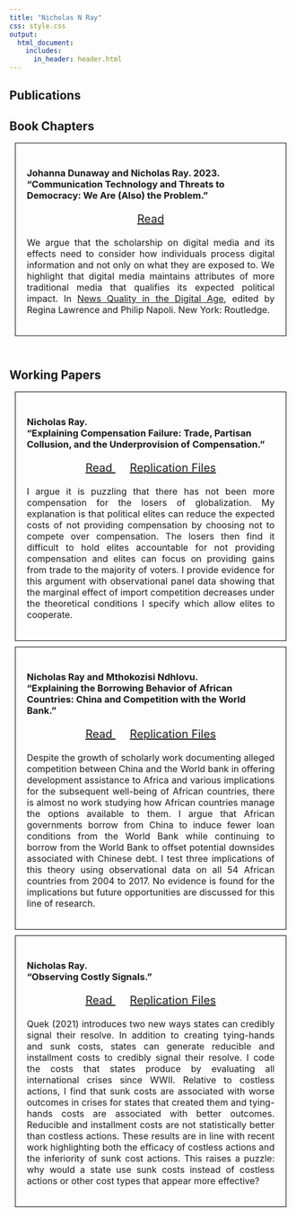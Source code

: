 ```yaml
---
title: "Nicholas N Ray"
css: style.css
output:
  html_document:
    includes:
      in_header: header.html
---
```

<head> <meta Nicholas Norfleet Ray/>
  <!-- Google tag (gtag.js) -->
  <script async src="https://www.googletagmanager.com/gtag/js?id=G-2BJ6GPSDGY"></script>
  <script>
    window.dataLayer = window.dataLayer || [];
    function gtag(){dataLayer.push(arguments);}
    gtag('js', new Date());
    gtag('config', 'G-2BJ6GPSDGY');
  </script>
  <meta Research/>
  <meta Working Papers/>
</head>
<section>
  <h1> Publications </h1>
  <h2> Book Chapters </h2>
  <div style="padding:20px;border:0.5px solid black;margin:10px;">
  <h3> Johanna Dunaway and Nicholas Ray. 2023.<br> "Communication Technology and Threats to Democracy: We Are (Also) the Problem."</h3>
  <p align="center" style = "font-size:20px;"> 
  <a href = research_files/Dunaway,_Ray,_Lawrence_and_Napoli_Pre-Print_Copy.pdf>Read <i class="fas fa-book-open"></i></a> </p>
  <p align="justify" style="font-size:16px;"> We argue that the scholarship on digital media and its effects need to consider how individuals process digital information and not only on what they are exposed to. We highlight that digital media maintains attributes of more traditional media that qualifies its expected political impact. In <a href=https://www.taylorfrancis.com/books/edit/10.4324/9781003257998/news-quality-digital-age-regina-lawrence-philip-napoli> News Quality in the Digital Age</a>, edited by Regina Lawrence and Philip Napoli. New York: Routledge.</p>
  </div>
  <br>
  <h1> Working Papers </h1>
  <a id="globalization"></a> 
  <div style="padding:20px;border:0.5px solid black;margin:10px;">
  <h3> Nicholas Ray.<br> "Explaining Compensation Failure: Trade, Partisan Collusion, and the Underprovision of Compensation." </h3>
  <p align="center" style = "font-size:20px;"> 
  <a href = research_files/Paper.pdf>Read <i class="fas fa-book-open"></i></a>&emsp;
  <a href=https://www.dropbox.com/scl/fi/jyxf0hcuyxy6ti8vys8f0/replication_files.zip?rlkey=mjushzg11lrnx0nmhszyfydmm&st=bo3s3f5y&dl=0> Replication Files <i class="fas fa-folder-open"></i></a> 
  </p>
  <p align="justify" style="font-size:16px;"> I argue it is puzzling that there has not been more compensation for the losers of globalization. My explanation is that political elites can reduce the expected costs of not providing compensation by choosing not to compete over compensation. The losers then find it difficult to hold elites accountable for not providing compensation and elites can focus on providing gains from trade to the majority of voters. I provide evidence for this argument with observational panel data showing that the marginal effect of import competition decreases under the theoretical conditions I specify which allow elites to cooperate.
  </p>
  </div>
  <div style="padding:20px;border:0.5px solid black;margin:10px;">
  <a id="borrowing"></a>
  <h3> Nicholas Ray and Mthokozisi Ndhlovu. <br> "Explaining the Borrowing Behavior of African Countries: China and Competition with the World Bank." </h3>
  <p align="center" style = "font-size:20px;"> 
  <a href = research_files/Borrowing_Behavior.pdf>Read <i class="fas fa-book-open"></i></a>&emsp;
  <a href =https://www.dropbox.com/scl/fi/5t0o70mnisz7tixcnzlbz/replication_files3.zip?rlkey=9780mnb7robqmmg4013ur047n&st=q7nghri6&dl=0>Replication Files <i class="fas fa-folder-open"></i></a>
  </p>
  <p align="justify" style="font-size:16px;"> Despite the growth of scholarly work documenting alleged competition between China and the World bank in offering development assistance to Africa and various implications for the subsequent well-being of African countries, there is almost no work studying how African countries manage the options available to them. I argue that African governments borrow from China to induce fewer loan conditions from the World Bank while continuing to borrow from the World Bank to offset potential downsides associated with Chinese debt. I test three implications of this theory using observational data on all 54 African countries from 2004 to 2017. No evidence is found for the implications but future opportunities are discussed for this line of research.
  </p>
  </div>
  <div style="padding:20px;border:0.5px solid black;margin:10px;">
  <a id="conflict"></a>
  <h3> Nicholas Ray. <br> "Observing Costly Signals."</h3>
  <p align="center" style = "font-size:20px;"> 
  <a href = research_files/Paper2.pdf>Read <i class="fas fa-book-open"></i></a>&emsp;
  <a href=https://www.dropbox.com/scl/fi/tiasgwx4j6aa25eqkpljx/replication_files2.zip?rlkey=gehdr1pqvej92d0yi41d1liup&st=gbnnwfz0&dl=0> Replication Files <i class="fas fa-folder-open"></i></a> 
  </p>
  <p align="justify" style="font-size:16px;"> Quek (2021) introduces two new ways states can credibly signal their resolve. In addition to creating tying-hands and sunk costs, states can generate reducible and installment costs to credibly signal their resolve. I code the costs that states produce by evaluating all international crises since WWII. Relative to costless actions, I find that sunk costs are associated with worse outcomes in crises for states that created them and tying-hands costs are associated with better outcomes. Reducible and installment costs are not statistically better than costless actions. These results are in line with recent work highlighting both the efficacy of costless actions and the inferiority of sunk cost actions. This raises a puzzle: why would a state use sunk costs instead of costless actions or other cost types that appear more effective?
  </p>
  </div>
</section>